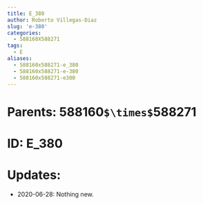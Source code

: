 ```yaml
---
title: E_380
author: Roberto Villegas-Diaz
slug: 'e-380'
categories:
  - 588160X588271
tags:
  - E
aliases:
  - 588160x588271-e_380
  - 588160x588271-e-380
  - 588160x588271-e380
---
```


# **Parents**: 588160`$\times$`588271
# **ID**: E_380
# **Updates**: 
 - 2020-06-28: Nothing new.
